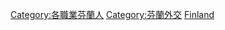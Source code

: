 {{Commonscat|Diplomats of Finland}}

[[Category:各職業芬蘭人|Category:各職業芬蘭人]]
[[Category:芬蘭外交|Category:芬蘭外交]]
[[Category:各國外交官|Finland]]